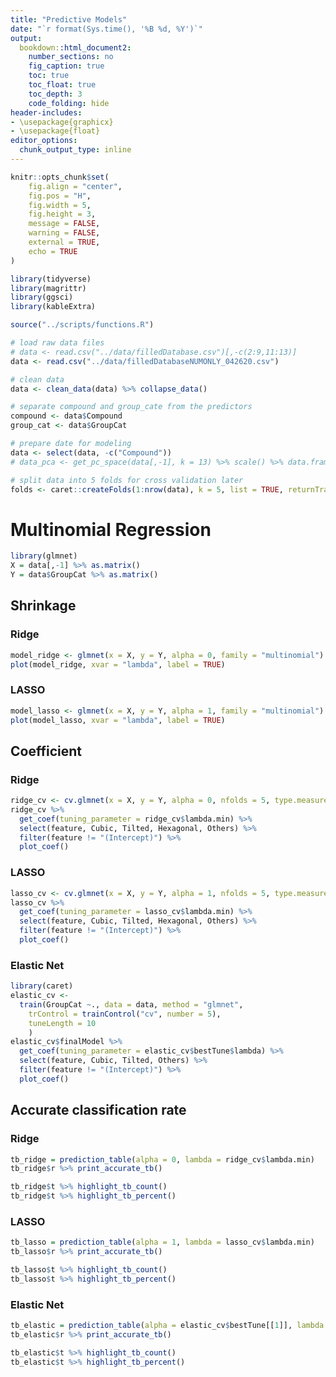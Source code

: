 ```yaml
---
title: "Predictive Models"
date: "`r format(Sys.time(), '%B %d, %Y')`"
output:
  bookdown::html_document2:
    number_sections: no
    fig_caption: true
    toc: true
    toc_float: true
    toc_depth: 3
    code_folding: hide
header-includes:
- \usepackage{graphicx}
- \usepackage{float}
editor_options:
  chunk_output_type: inline
---
```


```r
knitr::opts_chunk$set(
	fig.align = "center",
	fig.pos = "H",
	fig.width = 5,
	fig.height = 3,
	message = FALSE,
	warning = FALSE,
	external = TRUE,
	echo = TRUE
)

library(tidyverse)
library(magrittr)
library(ggsci)
library(kableExtra)

source("../scripts/functions.R")
```


```r
# load raw data files
# data <- read.csv("../data/filledDatabase.csv")[,-c(2:9,11:13)]
data <- read.csv("../data/filledDatabaseNUMONLY_042620.csv")

# clean data 
data <- clean_data(data) %>% collapse_data()

# separate compound and group_cate from the predictors
compound <- data$Compound
group_cat <- data$GroupCat

# prepare date for modeling
data <- select(data, -c("Compound"))
# data_pca <- get_pc_space(data[,-1], k = 13) %>% scale() %>% data.frame()

# split data into 5 folds for cross validation later
folds <- caret::createFolds(1:nrow(data), k = 5, list = TRUE, returnTrain = FALSE)
```


# Multinomial Regression

```r
library(glmnet)
X = data[,-1] %>% as.matrix()
Y = data$GroupCat %>% as.matrix()
```

## Shrinkage {.tabset}

### Ridge

```r
model_ridge <- glmnet(x = X, y = Y, alpha = 0, family = "multinomial")
plot(model_ridge, xvar = "lambda", label = TRUE)
```

### LASSO

```r
model_lasso <- glmnet(x = X, y = Y, alpha = 1, family = "multinomial")
plot(model_lasso, xvar = "lambda", label = TRUE)
```


## Coefficient {.tabset}

### Ridge 

```r
ridge_cv <- cv.glmnet(x = X, y = Y, alpha = 0, nfolds = 5, type.measure = "deviance", family = "multinomial") 
ridge_cv %>% 
  get_coef(tuning_parameter = ridge_cv$lambda.min) %>% 
  select(feature, Cubic, Tilted, Hexagonal, Others) %>% 
  filter(feature != "(Intercept)") %>% 
  plot_coef()
```

### LASSO

```r
lasso_cv <- cv.glmnet(x = X, y = Y, alpha = 1, nfolds = 5, type.measure = "deviance", family = "multinomial")
lasso_cv %>% 
  get_coef(tuning_parameter = lasso_cv$lambda.min) %>% 
  select(feature, Cubic, Tilted, Hexagonal, Others) %>% 
  filter(feature != "(Intercept)") %>% 
  plot_coef()
```

### Elastic Net

```r
library(caret)
elastic_cv <- 
  train(GroupCat ~., data = data, method = "glmnet",
    trControl = trainControl("cv", number = 5),
    tuneLength = 10
    )
elastic_cv$finalModel %>% 
  get_coef(tuning_parameter = elastic_cv$bestTune$lambda) %>% 
  select(feature, Cubic, Tilted, Others) %>% 
  filter(feature != "(Intercept)") %>% 
  plot_coef()
```



## Accurate classification rate {.tabset}

### Ridge

```r
tb_ridge = prediction_table(alpha = 0, lambda = ridge_cv$lambda.min) 
tb_ridge$r %>% print_accurate_tb()

tb_ridge$t %>% highlight_tb_count()
tb_ridge$t %>% highlight_tb_percent()
```


### LASSO

```r
tb_lasso = prediction_table(alpha = 1, lambda = lasso_cv$lambda.min) 
tb_lasso$r %>% print_accurate_tb()

tb_lasso$t %>% highlight_tb_count() 
tb_lasso$t %>% highlight_tb_percent()
```

### Elastic Net

```r
tb_elastic = prediction_table(alpha = elastic_cv$bestTune[[1]], lambda = elastic_cv$bestTune[[2]]) 
tb_elastic$r %>% print_accurate_tb()

tb_elastic$t %>% highlight_tb_count() 
tb_elastic$t %>% highlight_tb_percent()
```


